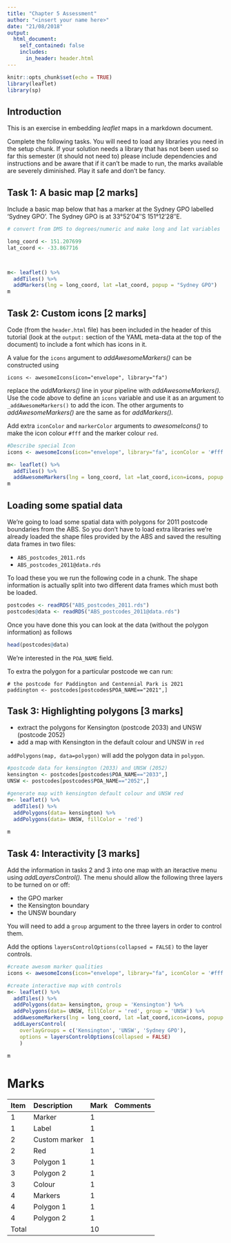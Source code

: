 ```yaml
---
title: "Chapter 5 Assessment"
author: "<insert your name here>"
date: "21/08/2018"
output:
  html_document:
    self_contained: false
    includes:
      in_header: header.html
---
```


```r
knitr::opts_chunk$set(echo = TRUE)
library(leaflet)
library(sp)

```

## Introduction

This is an exercise in embedding _leaflet_ maps in a markdown document.

Complete the following tasks.
You will need to load any libraries you need in the setup chunk.
If your solution needs a library that has not been used so far this semester
(it should not need to) please include dependencies and instructions and be aware
that if it can't be made to run, the marks available are severely diminished.
Play it safe and don't be fancy.

## Task 1: A basic map [2 marks]

Include a basic map below that has a marker at the Sydney GPO labelled 'Sydney GPO'.
The Sydney GPO is at 33°52′04″S 151°12′28″E.

```r
# convert from DMS to degrees/numeric and make long and lat variables

long_coord <- 151.207699
lat_coord <- -33.867716



m<- leaflet() %>%
  addTiles() %>%
  addMarkers(lng = long_coord, lat =lat_coord, popup = "Sydney GPO")
m
```

## Task 2: Custom icons [2 marks]

Code (from the `header.html` file) has been included in the header of this tutorial
(look at the `output:` section of the YAML meta-data at the top of the document)
to include a font which has icons in it.

A value for the `icons` argument to _addAwesomeMarkers()_ can be constructed using

```
icons <- awesomeIcons(icon="envelope", library="fa")
```

replace the _addMarkers()_ line in your pipeline with _addAwesomeMarkers()._
Use the code above to define an `icons` variable
and use it as an argument to `_addAwesomeMarkers()` to add the icon.
The other arguments to _addAwesomeMarkers()_ are the same as for _addMarkers()._

Add extra `iconColor` and `markerColor` arguments to _awesomeIcons()_ to make
the icon colour `#fff` and the marker colour `red`.

```r
#Describe special Icon
icons <- awesomeIcons(icon="envelope", library="fa", iconColor = '#fff', markerColor = 'red')

m<- leaflet() %>%
  addTiles() %>%
  addAwesomeMarkers(lng = long_coord, lat =lat_coord,icon=icons, popup = "Sydney GPO")
m
```

## Loading some spatial data

We're going to load some spatial data with polygons for 2011 postcode boundaries from the ABS.
So you don't have to load extra libraries we're already loaded the shape files provided
by the ABS and saved the resulting data frames in two files:

  * `ABS_postcodes_2011.rds`
  * `ABS_postcodes_2011@data.rds`

To load these you we run the following code in a chunk.
The shape information is actually split into two different data frames which must both be loaded.

```r
postcodes <- readRDS("ABS_postcodes_2011.rds")
postcodes@data <- readRDS("ABS_postcodes_2011@data.rds")
```

Once you have done this you can look at the data (without the polygon information) as follows

```r
head(postcodes@data)
```

We're interested in the `POA_NAME` field.

To extra the polygon for a particular postcode we can run:

```
# the postcode for Paddington and Centennial Park is 2021
paddington <- postcodes[postcodes$POA_NAME=="2021",]
```

## Task 3: Highlighting polygons [3 marks]

  * extract the polygons for Kensington (postcode 2033) and UNSW (postcode 2052)
  * add a map with Kensington in the default colour and UNSW in `red`

`addPolygons(map, data=polygon)` will add the polygon data in `polygon`.

```r
#postcode data for kensington (2033) and UNSW (2052)
kensington <- postcodes[postcodes$POA_NAME=="2033",]
UNSW <- postcodes[postcodes$POA_NAME=="2052",]

#generate map with kensington default colour and UNSW red
m<- leaflet() %>%
  addTiles() %>%
  addPolygons(data= kensington) %>%
  addPolygons(data= UNSW, fillColor = 'red')
  
m

```

## Task 4: Interactivity [3 marks]

Add the information in tasks 2 and 3 into one map with an iteractive menu
using _addLayersControl()._
The menu should allow the following three layers to be turned on or off:

  * the GPO marker
  * the Kensington boundary
  * the UNSW boundary
  
You will need to add a `group` argument to the three layers in order to control them.
  
Add the options `layersControlOptions(collapsed = FALSE)` to the layer controls.

```r
#create awesom marker qualities
icons <- awesomeIcons(icon="envelope", library="fa", iconColor = '#fff', markerColor = 'red')

#create interactive map with controls
m<- leaflet() %>%
  addTiles() %>%
  addPolygons(data= kensington, group = 'Kensington') %>%
  addPolygons(data= UNSW, fillColor = 'red', group = 'UNSW') %>%
  addAwesomeMarkers(lng = long_coord, lat =lat_coord,icon=icons, popup = "Sydney GPO", group = 'Sydney GPO') %>%
  addLayersControl(
    overlayGroups = c('Kensington', 'UNSW', 'Sydney GPO'), 
    options = layersControlOptions(collapsed = FALSE)
    )
    
m
```

# Marks

| Item      | Description      | Mark | Comments                   |
|:----------|:-----------------|:-----|----------------------------|
| 1         | Marker           | 1    |
| 1         | Label            | 1    |
| 2         | Custom marker    | 1    |
| 2         | Red              | 1    |
| 3         | Polygon 1        | 1    |
| 3         | Polygon 2        | 1    |
| 3         | Colour           | 1    |
| 4         | Markers          | 1    |
| 4         | Polygon 1        | 1    |
| 4         | Polygon 2        | 1    |
| Total     |                  | 10   |
